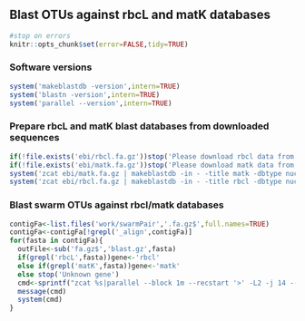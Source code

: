 ## Blast OTUs against rbcL and matK databases

```r
#stop on errors
knitr::opts_chunk$set(error=FALSE,tidy=TRUE)
```

### Software versions
```r
system('makeblastdb -version',intern=TRUE)
system('blastn -version',intern=TRUE)
system('parallel --version',intern=TRUE)
```

### Prepare rbcL and matK blast databases from downloaded sequences

```r
if(!file.exists('ebi/rbcl.fa.gz'))stop('Please download rbcl data from http://www.ebi.ac.uk/ena/data/search?query=rbcl to ebi/rbcl.fa.gz')
if(!file.exists('ebi/matk.fa.gz'))stop('Please download matk data from http://www.ebi.ac.uk/ena/data/search?query=matk to ebi/matk.fa.gz')
system('zcat ebi/matk.fa.gz | makeblastdb -in - -title matk -dbtype nucl -out work/matk')
system('zcat ebi/rbcl.fa.gz | makeblastdb -in - -title rbcl -dbtype nucl -out work/rbcl')
```

### Blast swarm OTUs against rbcl/matk databases
```r
contigFa<-list.files('work/swarmPair','.fa.gz$',full.names=TRUE)
contigFa<-contigFa[!grepl('_align',contigFa)]
for(fasta in contigFa){
  outFile<-sub('fa.gz$','blast.gz',fasta)
  if(grepl('rbcL',fasta))gene<-'rbcl'
  else if(grepl('matK',fasta))gene<-'matk'
  else stop('Unknown gene')
  cmd<-sprintf("zcat %s|parallel --block 1m --recstart '>' -L2 -j 14 --pipe blastn -db work/%s -num_threads 5 -culling_limit 30 -outfmt 6 -query -|gzip > %s",fasta,gene,outFile)
  message(cmd)
  system(cmd)
}
```
